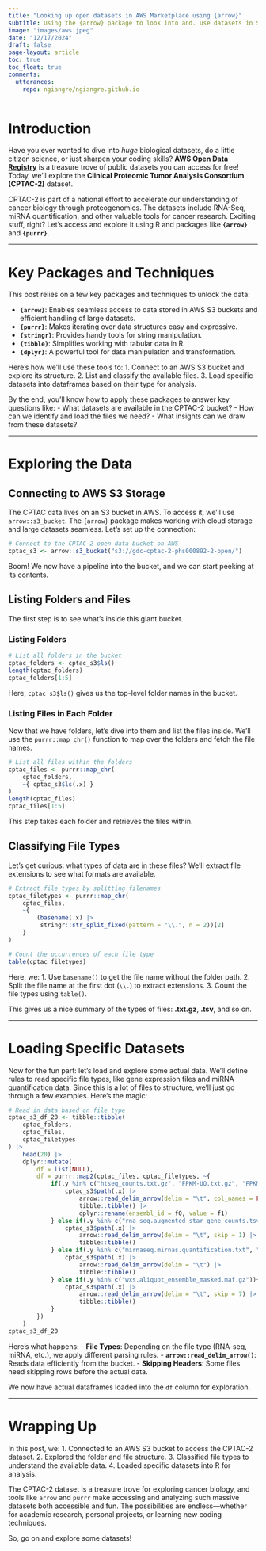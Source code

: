 ```yaml
---
title: "Looking up open datasets in AWS Marketplace using {arrow}"
subtitle: Using the {arrow} package to look into and. use datasets in S3 storage
image: "images/aws.jpeg"
date: "12/17/2024"
draft: false
page-layout: article
toc: true
toc_float: true
comments:
  utterances:
    repo: ngiangre/ngiangre.github.io
---
```


# Introduction

Have you ever wanted to dive into *huge* biological datasets, do a little citizen science, or just sharpen your coding skills? [**AWS Open Data Registry**](https://aws.amazon.com/marketplace/search/results?trk=8384929b-0eb1-4af3-8996-07aa409646bc&sc_channel=el&CONTRACT_TYPE=OPEN_DATA_LICENSES&DATA_AVAILABLE_THROUGH=S3_OBJECTS&PRICING_MODEL=FREE&FULFILLMENT_OPTION_TYPE=DATA_EXCHANGE&filters=CONTRACT_TYPE%2CDATA_AVAILABLE_THROUGH%2CPRICING_MODEL%2CFULFILLMENT_OPTION_TYPE) is a treasure trove of public datasets you can access for free! Today, we'll explore the **Clinical Proteomic Tumor Analysis Consortium (CPTAC-2)** dataset. 

CPTAC-2 is part of a national effort to accelerate our understanding of cancer biology through proteogenomics. The datasets include RNA-Seq, miRNA quantification, and other valuable tools for cancer research. Exciting stuff, right? Let’s access and explore it using R and packages like **`{arrow}`** and **`{purrr}`**.

---

# Key Packages and Techniques

This post relies on a few key packages and techniques to unlock the data:

- **`{arrow}`**: Enables seamless access to data stored in AWS S3 buckets and efficient handling of large datasets.
- **`{purrr}`**: Makes iterating over data structures easy and expressive.
- **`{stringr}`**: Provides handy tools for string manipulation.
- **`{tibble}`**: Simplifies working with tabular data in R.
- **`{dplyr}`**: A powerful tool for data manipulation and transformation.

Here’s how we’ll use these tools to:
1. Connect to an AWS S3 bucket and explore its structure.
2. List and classify the available files.
3. Load specific datasets into dataframes based on their type for analysis.

By the end, you’ll know how to apply these packages to answer key questions like:
- What datasets are available in the CPTAC-2 bucket?
- How can we identify and load the files we need?
- What insights can we draw from these datasets?

---

# Exploring the Data

## Connecting to AWS S3 Storage

The CPTAC data lives on an S3 bucket in AWS. To access it, we’ll use `arrow::s3_bucket`. The `{arrow}` package makes working with cloud storage and large datasets seamless. Let’s set up the connection:

```r
# Connect to the CPTAC-2 open data bucket on AWS
cptac_s3 <- arrow::s3_bucket("s3://gdc-cptac-2-phs000892-2-open/")
```

Boom! We now have a pipeline into the bucket, and we can start peeking at its contents.

## Listing Folders and Files

The first step is to see what’s inside this giant bucket.

### Listing Folders

```r
# List all folders in the bucket
cptac_folders <- cptac_s3$ls()
length(cptac_folders)
cptac_folders[1:5]
```

Here, `cptac_s3$ls()` gives us the top-level folder names in the bucket.

### Listing Files in Each Folder

Now that we have folders, let’s dive into them and list the files inside. We’ll use the `purrr::map_chr()` function to map over the folders and fetch the file names.

```r
# List all files within the folders
cptac_files <- purrr::map_chr(
    cptac_folders,
    ~{ cptac_s3$ls(.x) }
)
length(cptac_files)
cptac_files[1:5]
```
This step takes each folder and retrieves the files within.

## Classifying File Types

Let’s get curious: what types of data are in these files? We'll extract file extensions to see what formats are available.

```r
# Extract file types by splitting filenames
cptac_filetypes <- purrr::map_chr(
    cptac_files,
    ~{
        (basename(.x) |> 
         stringr::str_split_fixed(pattern = "\\.", n = 2))[2]
    }
)

# Count the occurrences of each file type
table(cptac_filetypes)
```

Here, we:
1. Use `basename()` to get the file name without the folder path.
2. Split the file name at the first dot (`\\.`) to extract extensions.
3. Count the file types using `table()`.

This gives us a nice summary of the types of files: **.txt.gz**, **.tsv**, and so on.

---

# Loading Specific Datasets

Now for the fun part: let’s load and explore some actual data. We’ll define rules to read specific file types, like gene expression files and miRNA quantification data. Since this is a lot of files to structure, we'll just go through a few examples. Here’s the magic:

```r
# Read in data based on file type
cptac_s3_df_20 <- tibble::tibble(
    cptac_folders,
    cptac_files,
    cptac_filetypes
) |> 
    head(20) |> 
    dplyr::mutate(
        df = list(NULL),
        df = purrr::map2(cptac_files, cptac_filetypes, ~{
            if(.y %in% c("htseq_counts.txt.gz", "FPKM-UQ.txt.gz", "FPKM.txt.gz")){
                cptac_s3$path(.x) |> 
                    arrow::read_delim_arrow(delim = "\t", col_names = FALSE) |> 
                    tibble::tibble() |> 
                    dplyr::rename(ensembl_id = f0, value = f1)
            } else if(.y %in% c("rna_seq.augmented_star_gene_counts.tsv")){
                cptac_s3$path(.x) |> 
                    arrow::read_delim_arrow(delim = "\t", skip = 1) |> 
                    tibble::tibble()
            } else if(.y %in% c("mirnaseq.mirnas.quantification.txt", "mirnaseq.isoforms.quantification.txt")){
                cptac_s3$path(.x) |> 
                    arrow::read_delim_arrow(delim = "\t") |> 
                    tibble::tibble()
            } else if(.y %in% c("wxs.aliquot_ensemble_masked.maf.gz")){
                cptac_s3$path(.x) |> 
                    arrow::read_delim_arrow(delim = "\t", skip = 7) |> 
                    tibble::tibble()
            }
        })
    )
cptac_s3_df_20
```

Here’s what happens:
- **File Types**: Depending on the file type (RNA-seq, miRNA, etc.), we apply different parsing rules.
- **`arrow::read_delim_arrow()`**: Reads data efficiently from the bucket.
- **Skipping Headers**: Some files need skipping rows before the actual data.

We now have actual dataframes loaded into the `df` column for exploration.

---

# Wrapping Up

In this post, we:
1. Connected to an AWS S3 bucket to access the CPTAC-2 dataset.
2. Explored the folder and file structure.
3. Classified file types to understand the available data.
4. Loaded specific datasets into R for analysis.

The CPTAC-2 dataset is a treasure trove for exploring cancer biology, and tools like `arrow` and `purrr` make accessing and analyzing such massive datasets both accessible and fun. The possibilities are endless—whether for academic research, personal projects, or learning new coding techniques.

So, go on and explore some datasets!
